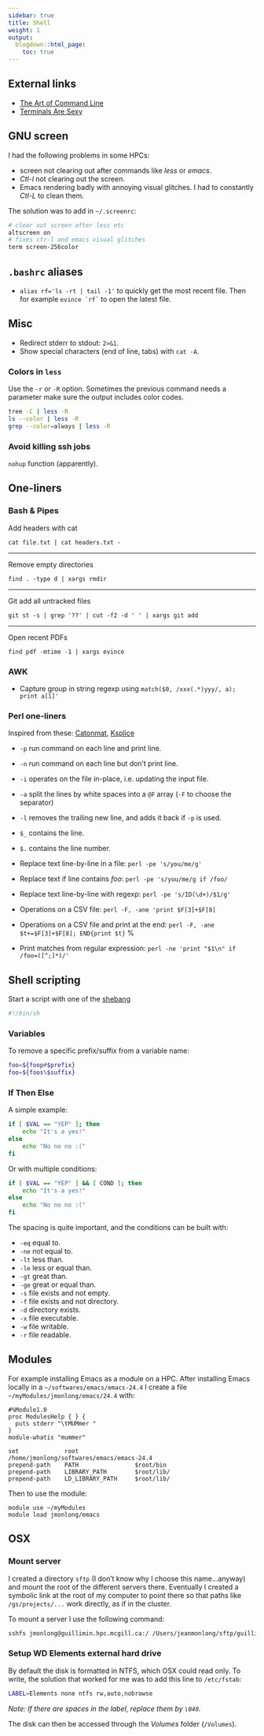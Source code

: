 ```yaml
---
sidebar: true
title: Shell
weight: 1
output:
  blogdown::html_page:
    toc: true
---
```


## External links

- [The Art of Command Line](https://github.com/jlevy/the-art-of-command-line)
- [Terminals Are Sexy](https://terminalsare.sexy/)


## GNU screen

I had the following problems in some HPCs:

- screen not clearing out after commands like *less* or *emacs*.
- *Ctl-l* not clearing out the screen.
- Emacs rendering badly with annoying visual glitches. I had to constantly *Ctl-L* to clean them.

The solution was to add in `~/.screenrc`:

```sh
# clear out screen after less etc
altscreen on
# fixes ctr-l and emacs visual glitches
term screen-256color
```

## `.bashrc` aliases

- `alias rf='ls -rt | tail -1'` to quickly get the most recent file. Then for example `` evince `rf` `` to open the latest file.

## Misc

- Redirect stderr to stdout: `2>&1`.
- Show special characters (end of line, tabs) with `cat -A`.


### Colors in `less`

Use the `-r` or `-R` option. Sometimes the previous command needs a parameter make sure the output includes color codes.

~~~sh
tree -C | less -R
ls --color | less -R
grep --color=always | less -R
~~~

### Avoid killing ssh jobs

`nohup` function (apparently).

## One-liners

### Bash & Pipes

Add headers with cat

```
cat file.txt | cat headers.txt -
```

---

Remove empty directories

```
find . -type d | xargs rmdir
```

---

Git add all untracked files

```
git st -s | grep '??' | cut -f2 -d ' ' | xargs git add
```

---

Open recent PDFs

```
find pdf -mtime -1 | xargs evince
```

### AWK

- Capture group in string regexp using `match($0, /xxx(.*)yyy/, a); print a[1]'`

### Perl one-liners

Inspired from these: [Catonmat](http://www.catonmat.net/blog/introduction-to-perl-one-liners/), [Ksplice](https://blogs.oracle.com/ksplice/the-top-10-tricks-of-perl-one-liners)

- `-p` run command on each line and print line.
- `-n` run command on each line but don't print line.
- `-i` operates on the file in-place, i.e. updating the input file.
- `-a` split the lines by white spaces into a `@F` array (`-F` to choose the separator)
- `-l` removes the trailing new line, and adds it back if `-p` is used.
- `$_` contains the line.
- `$.` contains the line number.


- Replace text line-by-line in a file: `perl -pe 's/you/me/g'`
- Replace text if line contains *foo*: `perl -pe 's/you/me/g if /foo/`
- Replace text line-by-line with regexp: `perl -pe 's/ID(\d+)/$1/g'`
- Operations on a CSV file: `perl -F, -ane 'print $F[3]+$F[8]`
- Operations on a CSV file and print at the end: `perl -F, -ane $t+=$F[3]+$F[8]; END{print $t}` %
- Print matches from regular expression: `perl -ne 'print "$1\n" if /foo=([^;]*)/'`

## Shell scripting

Start a script with one of the [shebang](https://en.wikipedia.org/wiki/Shebang_%28Unix%29)

~~~sh
#!/bin/sh
~~~

### Variables

To remove a specific prefix/suffix from a variable name:

~~~sh
foo=${foop#$prefix}
foo=${foos%$suffix}
~~~

### If Then Else

A simple example:

~~~sh
if [ $VAL == "YEP" ]; then
	echo "It's a yes!"
else
	echo "No no no :("
fi
~~~

Or with multiple conditions:

~~~sh
if [ $VAL == "YEP" ] && [ COND ]; then
	echo "It's a yes!"
else
	echo "No no no :("
fi
~~~

The spacing is quite important, and the conditions can be built with:

+ `-eq` equal to.
+ `-ne` not equal to.
+ `-lt` less than.
+ `-le` less or equal than.
+ `-gt` great than.
+ `-ge` great or equal than.
+ `-s` file exists and not empty.
+ `-f` file exists and not directory.
+ `-d` directory exists.
+ `-x` file executable.
+ `-w` file writable.
+ `-r` file readable.


## Modules

For example installing Emacs as a module on a HPC.
After installing Emacs locally in a `~/softwares/emacs/emacs-24.4` I create a file `~/myModules/jmonlong/emacs/24.4` with:

~~~shell
#%Module1.0
proc ModulesHelp { } {
  puts stderr "\tMUMmer "
}
module-whatis "mummer"

set             root                /home/jmonlong/softwares/emacs/emacs-24.4
prepend-path    PATH                $root/bin
prepend-path    LIBRARY_PATH        $root/lib/
prepend-path    LD_LIBRARY_PATH     $root/lib/
~~~

Then to use the module:

~~~shell
module use ~/myModules
module load jmonlong/emacs
~~~


## OSX

### Mount server

I created a directory `sftp` (I don't know why I choose this name...anyway) and mount the root of the different servers there. Eventually I created a symbolic link at the root of my computer to point there so that paths like `/gs/projects/...` work directly, as if in the cluster.

To mount a server I use the following command:

~~~sh
sshfs jmonlong@guillimin.hpc.mcgill.ca:/ /Users/jeanmonlong/sftp/guillimin -ovolname=NAME
~~~

### Setup WD Elements external hard drive

By default the disk is formatted in NTFS, which OSX could read only. To write, the solution that worked for me was to add this line to `/etc/fstab`:

~~~sh
LABEL=Elements none ntfs rw,auto,nobrowse
~~~

*Note: If there are spaces in the label, replace them by `\040`.*

The disk can then be accessed through the *Volumes* folder (`/Volumes`).
